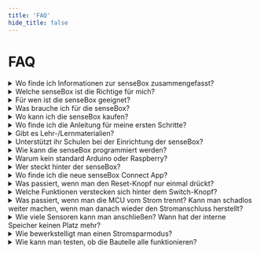 ```yaml
---
title: 'FAQ'
hide_title: false
---
```


# FAQ

<details>
  <summary>Wo finde ich Informationen zur senseBox zusammengefasst?</summary>
  
  Alle wichtigen Informationen zu den verschiedenen senseBoxen findest du [hier](https://sensebox.de/de/products)
</details>

<details>
  <summary>Welche senseBox ist die Richtige für mich?</summary>

Die [<b>senseBox:edu</b>](https://sensebox.kaufen/product/sensebox-edu) ist die
speziell für den Einsatz im Bildungsbereich entwickelte Version der senseBox. Sie
enthält neben der senseBox MCU Sensoren für Temperatur, Luftfeuchtigkeit, Luftdruck,
Helligkeit, UV-Intensität, Entfernungen und Lärm, ein Display, ein WiFi- und ein
SD-Karten-Modul sowie weitere elektronische Bauteile. Alle Bauteile befinden sich
in einer aufgeräumten Kunststoffkiste und sind so auch bei regelmäßigem Einsatz
immer gut geschützt und leicht zu überprüfen. Die [<b>senseBox:mini</b>](https://sensebox.kaufen/product/sensebox-mini)
ist das Einstiegsset in die Welt der senseBox. Es enthält die senseBox MCU, das
WiFi-Modul, das Display und den senseBox-Umweltsensor (Möglichkeit zur Messung
von Temperatur, Luftfeuchtigkeit, Luftdruck und Innenraumluftqualität). Die senseBox:mini
bietet so alles Nötige, um mit IoT-Projekten, wie zum Beispiel einem Homeserver
oder einem Chatbot, zu starten. Die senseBox:mini ist außerdem als Klassenkiste
erhältlich. Weitere Informationen zur senseBox:mini Klassenkiste finden Sie auf
dem angehängten Infoblatt. Die[<b>senseBox:home</b>](https://sensebox.kaufen/product/sensebox-home)
ist ein Bausatz für eine DIY-Umweltmessstation, welche ihre Messwerte online auf
der openSenseMap teilen kann. Den Mikrocontroller und einige Grundkomponenten haben
wir bereits als Set zusammengestellt. Alle weiteren Sensoren und Bauteile können
selbständig ausgewählt und so eine individuelle Umweltmessstation kreiert werden.
Den passenden Programmcode gibt es von uns dazu, es muss also nicht programmiert
werden.

</details>

<details>
  <summary>Für wen ist die senseBox geeignet?</summary>

Im Schulkontext empfehlen wir ein Mindestalter von 12 Jahren. Diese
Empfehlung ist natürlich ganz stark vom Betreuungsschlüssel abhängig. Wir
führen auch Workshops in Grundschulen durch.
werden.

</details>

<details>
  <summary>Was brauche ich für die senseBox?</summary>

In einer senseBox ist alles enthalten, was du brauchst. Mit Ausnahme
eines Computers und einer Internetverbindung natürlich.

</details>

<details>
  <summary>Wo kann ich die senseBox kaufen?</summary>

Die senseBox ist in unserem eigenen Online Shop unter
[sensebox.kaufen](https://sensebox.kaufen) erhältlich.

</details>

<details>
  <summary>Wo finde ich die Anleitung für meine ersten Schritte?</summary>

  Hier in den Docs findest du Anleitungen für die ersten Schritte mit [Blockly für
  senseBox](/docs/boards/mcus2/mcus2-in-betrieb-nehmen) und und der [Arduino IDE](docs/category/arduino).
</details>

<details>
  <summary>Gibt es Lehr-/Lernmaterialien?</summary>

  Ja! Die Arbeit mit der senseBox steht und fällt mit dem Material. Für die <b>
    senseBox:edu
  </b> und <b>senseBox:mini</b> findest du [Lehrmaterial](https://sensebox.de/de/material)
  und [Projekte](https://sensebox.de/de/projects/) auf unserer Website. Anleitungen
  für die <b>senseBox:home</b> findest du [hier](docs/category/aufbau-und-installation-1)
  in den Docs. Alle Materialien sind open educational ressources (OER) und somit
  frei verfügbar.
</details>

<details>
  <summary>Unterstützt ihr Schulen bei der Einrichtung der senseBox?</summary>

  Ja! Kontaktiere uns einfach und wir schauen gemeinsam, wie wir die senseBox an
  deiner Schule einrichten können.
</details>

<details>
  <summary>Wie kann die senseBox programmiert werden?</summary>

  Die senseBox kann grafisch über [Blockly für senseBox](https://blockly.sensebox.de/ardublockly/?board=sensebox-mcu)
  und [openroberta](https://lab.open-roberta.org/), oder textbasiert über die [Arduino
  IDE](https://www.arduino.cc/) programmiert werden. Mehr Informationen zum Umgang
  mit den Programmierumgebungen findest du in den [Docs](https://docs.sensebox.de/).
</details>

<details>
  <summary>Warum kein standard Arduino oder Raspberry?</summary>

  Der Raspberry ist für den Einsatz mit Programmieranfängern zu kompliziert und für
  unsere Einsatzzwecke einfach überdimensioniert. Die senseBox MCU wurde speziell
  auf Arduinobasis entwickelt und bietet alles, was auch ein standard Arduino bietet.
  Zusätzlich ermöglicht sie aber die browserbasierte Programmierung ohne Softwareinstallation
  und das einfache anstecken der Sensoren via JST-Kabel.
</details>

<details>
  <summary>Wer steckt hinter der senseBox?</summary>

  Die senseBox enstand im Schülerlabor [GI@School](https://www.uni-muenster.de/Geoinformatics/gi-at-school/)
  der Universität Münster. Nach einer Förderung des Bundesministeriums für Bildung
  und Forschung fand 2018 die Ausgründung der [reedu GmbH & Co. KG](https://reedu.de/)
  statt, welche sich heute zusammen mit der Universität um alles rund um die senseBox
  kümmert.
</details>

<details>
  <summary>Wo finde ich die neue senseBox Connect App?</summary>

  Du kannst die App im Apple [Appstore](https://apps.apple.com/ca/app/sensebox-connect/id1586961095?ign-mpt=uo%3D2)
  herunterladen. Weitere Informationen zur App und Verwendung der App findest unter
  [https://sensebox.de/app](https://sensebox.de/app)
</details>

<details>
  <summary>Was passiert, wenn man den Reset-Knopf nur einmal drückt? </summary>

  Die MCU startet den Sketch der momentan auf der MCU hochgeladen ist neu.
</details>

<details>
  <summary>Welche Funktionen verstecken sich hinter dem Switch-Knopf?  </summary>

Der Switch-Button lässt sich über Programmatisch mit der Initialisierung `Button switchButton(0);` ansteuern. Über die Zeile `switchButton.isPressed()`  kannst du im Programm prüfen ob der Knopf gedrückt wurde. In einem [Beispielprojekt](https://sensebox.de/projects/de/2021-01-05-display) mit dem Display siehst du eine kurze Anleitung wie dieser funktioniert.

</details>

<details>
  <summary>Was passiert, wenn man die MCU vom Strom trennt? Kann man schadlos weiter machen, wenn man danach wieder den Stromanschluss herstellt? </summary>

Ja, du kannst einfach schadlos weitermachen. Achte nur darauf, dass das Prorgramm wieder "von vorne" startet und wieder zuerst die `setup()` Funktion ausführt.

</details>

<details>
  <summary>Wie viele Sensoren kann man anschließen? Wann hat der interne Speicher keinen Platz mehr?</summary>

So viele wie die senseBox Anschlüsse hat. Darüber hinaus kannst du zusätzliche I2C Sensoren mithifle des [Multiplexers](https://sensebox.kaufen/product/multiplexer) benutzen. Hier ist aber zu beachten, dass du ohne den Expander nicht zwei gleiche I2C Sensoren anschließen kannst. D.h. du kannst nicht 2x den HDC1080 an der gleichen MCU anschließen. Dafür bräuchtest du den Expander. Wieviel % des internen Speichers belegt wird, wird dir am Ende des Hochladens (über die ArduinoIDE) angezeigt. Bisher sind wir noch nicht an den Punkt gekommen an dem eine MCU "voll" war. Das war eher immer Hardwareseitig begrenzt (i.e. Anzahl der Anschlüsse) oder an die Übertragungsart (LoRa liegt das Limit bei ~14 Messwerten) gekopppelt.

</details>

<details>
  <summary>Wie bewerkstelligt man einen Stromsparmodus? </summary>

  Nativ gibt es keinen Stromsparmodus. Du kannst die MCU aber stromsparend programmieren.
  Das kann u.a. bedeuten, dass nur alle 10 Minuten Messwerte hochgeladen werden und
  innerhalb dieser 10 Minuten "schlafen gelegt" wird. Dies kann entweder über diese
  [Library](https://www.arduino.cc/reference/en/libraries/arduino-low-power/lowpower.deepsleep/)
  erfolgen, oder über andere Stromsparmaßnahmen (Wifi in der Zwischenzeit aus, Sensoren
  aus, ...)
</details>

<details>
  <summary>Wie kann man testen, ob die Bauteile alle funktionieren?</summary>

Falls du die [Arduino IDE und das senseBox Board Support Package installiert hast](/docs/category/arduino) kannst du in der Arduino IDE unter `Datei->Beispiele->senseBox-Tests->mcu_component_test`` einen Sketch laden, der alle angeschlossenen Sensoren testet und erste Werte anzeigt. Wenn du deine Wifi Daten in Zeile 25 und 26 angibst, kannst du zusätzlich mithifle eines WiFi Bees die Verbindung zur openSenseMap testen. Nachdem du den Sketch hochgeladen hast, werden dir alle Instruktionen dazu im Seriellen Monitor angezeigt.

</details>
